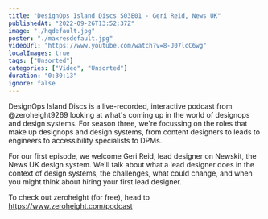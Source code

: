 ```yaml
---
title: "DesignOps Island Discs S03E01 - Geri Reid, News UK"
publishedAt: "2022-09-26T13:52:37Z"
image: "./hqdefault.jpg"
poster: "./maxresdefault.jpg"
videoUrl: "https://www.youtube.com/watch?v=8-J07lcC6wg"
localImages: true
tags: ["Unsorted"]
categories: ["Video", "Unsorted"]
duration: "0:30:13"
ignore: false
---
```


DesignOps Island Discs is a live-recorded, interactive podcast from @zeroheight9269 looking at what's coming up in the world of designops and design systems. For season three, we're focussing on the roles that make up designops and design systems, from content designers to leads to engineers to accessibility specialists to DPMs.

For our first episode, we welcome Geri Reid, lead designer on Newskit, the News UK design system. We'll talk about what a lead designer does in the context of design systems, the challenges, what could change, and when you might think about hiring your first lead designer.

To check out zeroheight (for free), head to https://www.zeroheight.com/podcast
